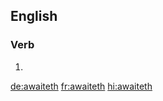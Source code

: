 ==English==

===Verb===
{{head|en|verb form}}

# {{en-third-person singular of|await}}

[[de:awaiteth]]
[[fr:awaiteth]]
[[hi:awaiteth]]